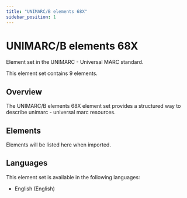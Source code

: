 ```yaml
---
title: "UNIMARC/B elements 68X"
sidebar_position: 1
---
```


# UNIMARC/B elements 68X

Element set in the UNIMARC - Universal MARC standard.

This element set contains 9 elements.

## Overview

The UNIMARC/B elements 68X element set provides a structured way to describe unimarc - universal marc resources.

## Elements

Elements will be listed here when imported.

## Languages

This element set is available in the following languages:
- English (English)

